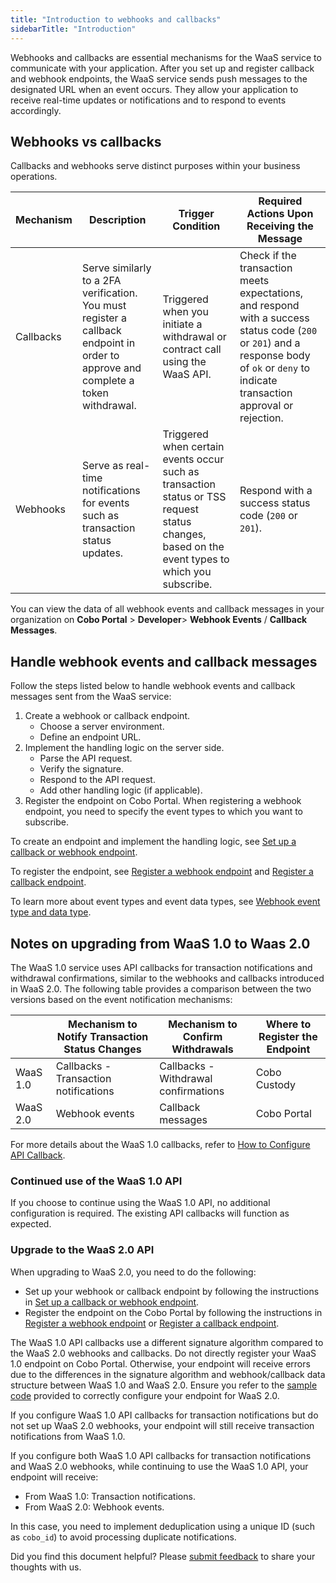 ```yaml
---
title: "Introduction to webhooks and callbacks"
sidebarTitle: "Introduction"
---
```


Webhooks and callbacks are essential mechanisms for the WaaS service to communicate with your application. After you set up and register callback and webhook endpoints, the WaaS service sends push messages to the designated URL when an event occurs. They allow your application to receive real-time updates or notifications and to respond to events accordingly.

## Webhooks vs callbacks

Callbacks and webhooks serve distinct purposes within your business operations.   

| Mechanism | Description                        | Trigger Condition                                        | Required Actions Upon Receiving the Message              |
| ------------- | -------------------------------------- | ------------------------------------------------------------ | ------------------------------------------------------------ |
| Callbacks     | Serve similarly to a 2FA verification. You must register a callback endpoint in order to approve and complete a token withdrawal. | Triggered when you initiate a withdrawal or contract call using the WaaS API. | Check if the transaction meets expectations, and respond with a success status code (`200` or `201`) and a response body of `ok` or `deny` to indicate transaction approval or rejection. |
| Webhooks      | Serve as real-time notifications for events such as transaction status updates.  | Triggered when certain events occur such as transaction status or TSS request status changes, based on the event types to which you subscribe.              | Respond with a success status code (`200` or `201`).             |

You can view the data of all webhook events and callback messages in your organization on **Cobo Portal** > **Developer**> **Webhook Events** / **Callback Messages**.

## Handle webhook events and callback messages

Follow the steps listed below to handle webhook events and callback messages sent from the WaaS service:

1. Create a webhook or callback endpoint.
    - Choose a server environment.
    - Define an endpoint URL.
2. Implement the handling logic on the server side.
    - Parse the API request.
    - Verify the signature.
    - Respond to the API request.
    - Add other handling logic (if applicable).
3. Register the endpoint on Cobo Portal.
    <Note>When registering a webhook endpoint, you need to specify the event types to which you want to subscribe.</Note>

To create an endpoint and implement the handling logic, see [Set up a callback or webhook endpoint](/v2/guides/webhooks-callbacks/set-up-endpoint).

To register the endpoint, see [Register a webhook endpoint](https://manuals.cobo.com/en/portal/developer-console/webhooks-create) and [Register a callback endpoint](https://manuals.cobo.com/en/portal/developer-console/callbacks-register).

To learn more about event types and event data types, see [Webhook event type and data type](/v2/guides/webhooks-callbacks/webhook-event-type).

## Notes on upgrading from WaaS 1.0 to Waas 2.0

The WaaS 1.0 service uses API callbacks for transaction notifications and withdrawal confirmations, similar to the webhooks and callbacks introduced in WaaS 2.0. The following table provides a comparison between the two versions based on the event notification mechanisms:

|  | Mechanism to Notify Transaction Status Changes | Mechanism to Confirm Withdrawals | Where to Register the Endpoint |
| --- | --- | --- | --- |
| WaaS 1.0 | Callbacks - Transaction notifications | Callbacks - Withdrawal confirmations | Cobo Custody |
| WaaS 2.0 | Webhook events | Callback messages | Cobo Portal |

For more details about the WaaS 1.0 callbacks, refer to [How to Configure API Callback](/v1/guides/howtos/configure-api-callback).

### Continued use of the WaaS 1.0 API
If you choose to continue using the WaaS 1.0 API, no additional configuration is required. The existing API callbacks will function as expected.

### Upgrade to the WaaS 2.0 API
When upgrading to WaaS 2.0, you need to do the following:
- Set up your webhook or callback endpoint by following the instructions in [Set up a callback or webhook endpoint](/v2/guides/webhooks-callbacks/set-up-endpoint).
- Register the endpoint on the Cobo Portal by following the instructions in [Register a webhook endpoint](https://manuals.cobo.com/en/portal/developer-console/webhooks-create) or [Register a callback endpoint](https://manuals.cobo.com/en/portal/developer-console/callbacks-register).

<Note>The WaaS 1.0 API callbacks use a different signature algorithm compared to the WaaS 2.0 webhooks and callbacks. Do not directly register your WaaS 1.0 endpoint on Cobo Portal. Otherwise, your endpoint will receive errors due to the differences in the signature algorithm and webhook/callback data structure between WaaS 1.0 and WaaS 2.0. Ensure you refer to the [sample code](/v2/guides/webhooks-callbacks/set-up-endpoint#code-samples) provided to correctly configure your endpoint for WaaS 2.0.</Note>

<Note><p>If you configure WaaS 1.0 API callbacks for transaction notifications but do not set up WaaS 2.0 webhooks, your endpoint will still receive transaction notifications from WaaS 1.0.</p>If you configure both WaaS 1.0 API callbacks for transaction notifications and WaaS 2.0 webhooks, while continuing to use the WaaS 1.0 API, your endpoint will receive:<ul><li>From WaaS 1.0: Transaction notifications.</li><li>From WaaS 2.0: Webhook events.</li></ul>In this case, you need to implement deduplication using a unique ID (such as `cobo_id`) to avoid processing duplicate notifications.</Note>

<Tip>Did you find this document helpful? Please [submit feedback](https://forms.zohopublic.com/cobo/form/DocumentFeedbackForm/formperma/QvLOhxJv1_JMsJ-1dleZ8Itb_7rzN-LtgvsDdxosoVI) to share your thoughts with us.</Tip>